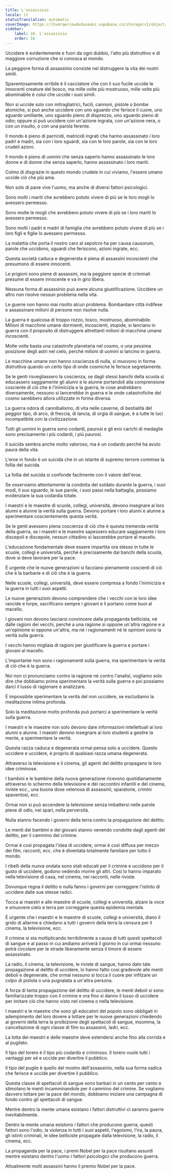 ```yaml
---
title: L'assassinio
locale: it
statusTranslation: automatic
coverImage: https://lhvmrqwrcowdvduuaukz.supabase.co/storage/v1/object/public/strapi-uploads/small_cover-educacion-fundamental.webp-2d51a7828a2b1309555be27f7e2a61a0.webp
sidebar:
    label: 16. L'assassinio
    order: 16
---
```

Uccidere è evidentemente e fuori da ogni dubbio, l'atto più distruttivo e di maggiore corruzione che si conosca al mondo.

La peggiore forma di assassinio consiste nel distruggere la vita dei nostri simili.

Spaventosamente orribile è il cacciatore che con il suo fucile uccide le innocenti creature del bosco, ma mille volte più mostruoso, mille volte più abominabile è colui che uccide i suoi simili.

Non si uccide solo con mitragliatrici, fucili, cannoni, pistole o bombe atomiche, si può anche uccidere con uno sguardo che ferisce il cuore, uno sguardo umiliante, uno sguardo pieno di disprezzo, uno sguardo pieno di odio; oppure si può uccidere con un'azione ingrata, con un'azione nera, o con un insulto, o con una parola ferente.

Il mondo è pieno di parricidi, matricidi ingrati che hanno assassinato i loro padri e madri, sia con i loro sguardi, sia con le loro parole, sia con le loro crudeli azioni.

Il mondo è pieno di uomini che senza saperlo hanno assassinato le loro donne e di donne che senza saperlo, hanno assassinato i loro mariti.

Colmo di disgrazie in questo mondo crudele in cui viviamo, l'essere umano uccide ciò che più ama.

Non solo di pane vive l'uomo, ma anche di diversi fattori psicologici.

Sono molti i mariti che avrebbero potuto vivere di più se le loro mogli lo avessero permesso.

Sono molte le mogli che avrebbero potuto vivere di più se i loro mariti lo avessero permesso.

Sono molti i padri e madri di famiglia che avrebbero potuto vivere di più se i loro figli e figlie lo avessero permesso.

La malattia che porta il nostro caro al sepolcro ha per causa causorum, parole che uccidono, sguardi che feriscono, azioni ingrate, ecc.

Questa società caduca e degenerata è piena di assassini incoscienti che presumono di essere innocenti.

Le prigioni sono piene di assassini, ma la peggiore specie di criminali presume di essere innocente e va in giro libera.

Nessuna forma di assassinio può avere alcuna giustificazione. Uccidere un altro non risolve nessun problema nella vita.

Le guerre non hanno mai risolto alcun problema. Bombardare città indifese e assassinare milioni di persone non risolve nulla.

La guerra è qualcosa di troppo rozzo, tosco, mostruoso, abominabile. Milioni di macchine umane dormienti, incoscienti, stupide, si lanciano in guerra con il proposito di distruggere altrettanti milioni di macchine umane incoscienti.

Molte volte basta una catastrofe planetaria nel cosmo, o una pessima posizione degli astri nel cielo, perché milioni di uomini si lancino in guerra.

Le macchine umane non hanno coscienza di nulla, si muovono in forma distruttiva quando un certo tipo di onde cosmiche le ferisce segretamente.

Se le genti risvegliassero la coscienza, se dagli stessi banchi della scuola si educassero saggiamente gli alunni e le alunne portandoli alla comprensione cosciente di ciò che è l'inimicizia e la guerra, le cose andrebbero diversamente, nessuno si lancerebbe in guerra e le onde catastrofiche del cosmo sarebbero allora utilizzate in forma diversa.

La guerra odora di cannibalismo, di vita nelle caverne, di bestialità del peggior tipo, di arco, di freccia, di lancia, di orgia di sangue, è a tutte le luci incompatibile con la civilizzazione.

Tutti gli uomini in guerra sono codardi, paurosi e gli eroi carichi di medaglie sono precisamente i più codardi, i più paurosi.

Il suicida sembra anche molto valoroso, ma è un codardo perché ha avuto paura della vita.

L'eroe in fondo è un suicida che in un istante di supremo terrore commise la follia del suicida.

La follia del suicida si confonde facilmente con il valore dell'eroe.

Se osserviamo attentamente la condotta del soldato durante la guerra, i suoi modi, il suo sguardo, le sue parole, i suoi passi nella battaglia, possiamo evidenziare la sua codardia totale.

I maestri e le maestre di scuole, collegi, università, devono insegnare ai loro alunni e alunne la verità sulla guerra. Devono portare i loro alunni e alunne a sperimentare coscientemente questa verità.

Se le genti avessero piena coscienza di ciò che è questa tremenda verità della guerra, se i maestri e le maestre sapessero educare saggiamente i loro discepoli e discepole, nessun cittadino si lascerebbe portare al macello.

L'educazione fondamentale deve essere impartita ora stesso in tutte le scuole, collegi e università, perché è precisamente dai banchi della scuola, dove si deve lavorare per la pace.

È urgente che le nuove generazioni si facciano pienamente coscienti di ciò che è la barbarie e di ciò che è la guerra.

Nelle scuole, collegi, università, deve essere compresa a fondo l'inimicizia e la guerra in tutti i suoi aspetti.

Le nuove generazioni devono comprendere che i vecchi con le loro idee rancide e torpe, sacrificano sempre i giovani e li portano come buoi al macello.

I giovani non devono lasciarsi convincere dalla propaganda bellicista, né dalle ragioni dei vecchi, perché a una ragione si oppone un'altra ragione e a un'opinione si oppone un'altra, ma né i ragionamenti né le opinioni sono la verità sulla guerra.

I vecchi hanno migliaia di ragioni per giustificare la guerra e portare i giovani al macello.

L'importante non sono i ragionamenti sulla guerra, ma sperimentare la verità di ciò che è la guerra.

Noi non ci pronunciamo contro la ragione né contro l'analisi, vogliamo solo dire che dobbiamo prima sperimentare la verità sulla guerra e poi possiamo darci il lusso di ragionare e analizzare.

È impossibile sperimentare la verità del non uccidere, se escludiamo la meditazione intima profonda.

Solo la meditazione molto profonda può portarci a sperimentare la verità sulla guerra.

I maestri e le maestre non solo devono dare informazioni intellettuali ai loro alunni e alunne. I maestri devono insegnare ai loro studenti a gestire la mente, a sperimentare la verità.

Questa razza caduca e degenerata ormai pensa solo a uccidere. Questo uccidere e uccidere, è proprio di qualsiasi razza umana degenerata.

Attraverso la televisione e il cinema, gli agenti del delitto propagano le loro idee criminose.

I bambini e le bambine della nuova generazione ricevono quotidianamente attraverso lo schermo della televisione e dei raccontini infantili e del cinema, riviste ecc., una buona dose velenosa di assassinii, sparatorie, crimini spaventosi, ecc.

Ormai non si può accendere la televisione senza imbattersi nelle parole piene di odio, nei spari, nella perversità.

Nulla stanno facendo i governi della terra contro la propagazione del delitto.

Le menti dei bambini e dei giovani stanno venendo condotte dagli agenti del delitto, per il cammino del crimine.

Ormai è così propagata l'idea di uccidere, ormai è così diffusa per mezzo dei film, racconti, ecc. che è diventata totalmente familiare per tutto il mondo.

I ribelli della nuova ondata sono stati educati per il crimine e uccidono per il gusto di uccidere, godono vedendo morire gli altri. Così lo hanno imparato nella televisione di casa, nel cinema, nei racconti, nelle riviste.

Dovunque regna il delitto e nulla fanno i governi per correggere l'istinto di uccidere dalle sue stesse radici.

Tocca ai maestri e alle maestre di scuole, collegi e università, alzare la voce e smuovere cielo e terra per correggere questa epidemia mentale.

È urgente che i maestri e le maestre di scuole, collegi e università, diano il grido di allarme e chiedano a tutti i governi della terra la censura per il cinema, la televisione, ecc.

Il crimine si sta moltiplicando terribilmente a causa di tutti questi spettacoli di sangue e al passo in cui andiamo arriverà il giorno in cui ormai nessuno potrà circolare per le strade liberamente senza il timore di essere assassinato.

La radio, il cinema, la televisione, le riviste di sangue, hanno dato tale propagazione al delitto di uccidere, lo hanno fatto così gradevole alle menti deboli e degenerate, che ormai nessuno si tocca il cuore per infilzare un colpo di pistola o una pugnalata a un'altra persona.

A forza di tanta propagazione del delitto di uccidere, le menti deboli si sono familiarizzate troppo con il crimine e ora fino si danno il lusso di uccidere per imitare ciò che hanno visto nel cinema o nella televisione.

I maestri e le maestre che sono gli educatori del popolo sono obbligati in adempimento del loro dovere a lottare per le nuove generazioni chiedendo ai governi della terra la proibizione degli spettacoli di sangue, insomma, la cancellazione di ogni classe di film su assassinii, ladri, ecc.

La lotta dei maestri e delle maestre deve estendersi anche fino alla corrida e al pugilato.

Il tipo del torero è il tipo più codardo e criminoso. Il torero vuole tutti i vantaggi per sé e uccide per divertire il pubblico.

Il tipo del pugile è quello del mostro dell'assassinio, nella sua forma sadica che ferisce e uccide per divertire il pubblico.

Questa classe di spettacoli di sangue sono barbari in un cento per cento e stimolano le menti incamminandole per il cammino del crimine. Se vogliamo davvero lottare per la pace del mondo, dobbiamo iniziare una campagna di fondo contro gli spettacoli di sangue.

Mentre dentro la mente umana esistano i fattori distruttivi ci saranno guerre inevitabilmente.

Dentro la mente umana esistono i fattori che producono guerra, questi fattori sono l'odio, la violenza in tutti i suoi aspetti, l'egoismo, l'ira, la paura, gli istinti criminali, le idee belliciste propagate dalla televisione, la radio, il cinema, ecc.

La propaganda per la pace, i premi Nobel per la pace risultano assurdi mentre esistano dentro l'uomo i fattori psicologici che producono guerra.

Attualmente molti assassini hanno il premio Nobel per la pace.

